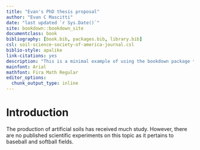 ```yaml
---
title: "Evan's PhD thesis proposal"
author: "Evan C Mascitti"
date: "last updated `r Sys.Date()`"
site: bookdown::bookdown_site
documentclass: book
bibliography: [book.bib, packages.bib, library.bib]
csl: soil-science-society-of-america-journal.csl
biblio-style: apalike
link-citations: yes
description: "This is a minimal example of using the bookdown package to write a book. The output format for this example is bookdown::gitbook."
mainfont: Arial
mathfont: Fira Math Regular
editor_options: 
  chunk_output_type: inline
---
```


# Introduction

The production of artificial soils has received much study. However, there are
no published scientific experiments on this topic as it pertains to baseball and
softball fields.



